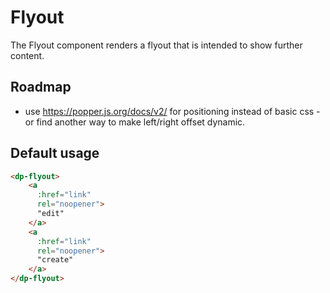 
<Meta
  title="Components/Flyout"
  component={DpFlyout} />

# Flyout

The Flyout component renders a flyout that is intended to show further content.

## Roadmap

- use https://popper.js.org/docs/v2/ for positioning instead of basic css - or find
another way to make left/right offset dynamic.

## Default usage

```html
<dp-flyout>
    <a
      :href="link"
      rel="noopener">
      "edit"
    </a>
    <a
      :href="link"
      rel="noopener">
      "create"
    </a>
</dp-flyout>
```

